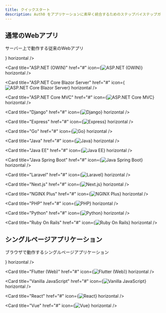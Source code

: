 ```yaml
---
title: クイックスタート
description: Auth0 をアプリケーションに素早く統合するためのステップバイステップガイド
---
```


## 通常のWebアプリ

サーバー上で動作する従来のWebアプリ

<CardGroup cols={3}>
  <Card title="Apache" href="#" icon={<img src="https://cdn2.auth0.com/docs-v2/1.14352.0/img/platforms/apache.svg" alt="Apache" />} horizontal />

  <Card title="ASP.NET (OWIN)" href="#" icon={<img src="https://cdn2.auth0.com/docs-v2/1.14352.0/img/platforms/dotnet.svg" alt="ASP.NET (OWIN)" />} horizontal />

  <Card title="ASP.NET Core Blazor Server" href="#" icon={<img src="https://cdn2.auth0.com/docs-v2/1.14352.0/img/platforms/dotnet-platform.svg" alt="ASP.NET Core Blazor Server" />} horizontal />

  <Card title="ASP.NET Core MVC" href="#" icon={<img src="https://cdn2.auth0.com/docs-v2/1.14352.0/img/platforms/dotnet.svg" alt="ASP.NET Core MVC" />} horizontal />

  <Card title="Django" href="#" icon={<img src="https://cdn2.auth0.com/docs-v2/1.14352.0/img/platforms/python.svg" alt="Django" />} horizontal />

  <Card title="Express" href="#" icon={<img src="https://cdn2.auth0.com/docs-v2/1.14352.0/img/platforms/javascript.svg" alt="Express" />} horizontal />

  <Card title="Go" href="#" icon={<img src="https://cdn2.auth0.com/docs-v2/1.14352.0/img/platforms/golang.svg" alt="Go" />} horizontal />

  <Card title="Java" href="#" icon={<img src="https://cdn2.auth0.com/docs-v2/1.14352.0/img/platforms/java.svg" alt="Java" />} horizontal />

  <Card title="Java EE" href="#" icon={<img src="https://cdn2.auth0.com/docs-v2/1.14352.0/img/platforms/java.svg" alt="Java EE" />} horizontal />

  <Card title="Java Spring Boot" href="#" icon={<img src="https://cdn2.auth0.com/docs-v2/1.14352.0/img/platforms/java.svg" alt="Java Spring Boot" />} horizontal />

  <Card title="Laravel" href="#" icon={<img src="https://cdn2.auth0.com/docs-v2/1.14352.0/img/platforms/laravel.svg" alt="Laravel" />} horizontal />

  <Card title="Next.js" href="#" icon={<img src="https://cdn2.auth0.com/docs-v2/1.14352.0/img/platforms/nextjs.svg" alt="Next.js" />} horizontal />

  <Card title="NGINX Plus" href="#" icon={<img src="https://cdn2.auth0.com/docs-v2/1.14352.0/img/platforms/nginx.svg" alt="NGINX Plus" />} horizontal />

  <Card title="PHP" href="#" icon={<img src="https://cdn2.auth0.com/docs-v2/1.14352.0/img/platforms/php.svg" alt="PHP" />} horizontal />

  <Card title="Python" href="#" icon={<img src="https://cdn2.auth0.com/docs-v2/1.14352.0/img/platforms/python.svg" alt="Python" />} horizontal />

  <Card title="Ruby On Rails" href="#" icon={<img src="https://cdn2.auth0.com/docs-v2/1.14352.0/img/platforms/rails.svg" alt="Ruby On Rails" />} horizontal />
</CardGroup>

## シングルページアプリケーション

ブラウザで動作するシングルページアプリケーション

<CardGroup cols={3}>
  <Card title="Angular" href="/docs/quickstart/spa/angular/interactive" icon={<img src="https://cdn2.auth0.com/docs-v2/1.14352.0/img/platforms/angular.svg" alt="Angular" />} horizontal />

  <Card title="Flutter (Web)" href="#" icon={<img src="https://cdn2.auth0.com/docs-v2/1.14352.0/img/platforms/flutter.svg" alt="Flutter (Web)" />} horizontal />

  <Card title="Vanilla JavaScript" href="#" icon={<img src="https://cdn2.auth0.com/docs-v2/1.14352.0/img/platforms/javascript.svg" alt="Vanilla JavaScript" />} horizontal />

  <Card title="React" href="#" icon={<img src="https://cdn2.auth0.com/docs-v2/1.14352.0/img/platforms/react.svg" alt="React" />} horizontal />

  <Card title="Vue" href="#" icon={<img src="https://cdn2.auth0.com/docs-v2/1.14352.0/img/platforms/vuejs.svg" alt="Vue" />} horizontal />
</CardGroup>
